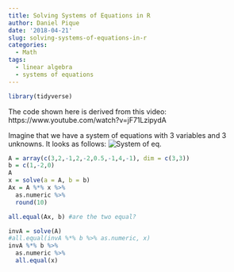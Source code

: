```yaml
---
title: Solving Systems of Equations in R
author: Daniel Pique
date: '2018-04-21'
slug: solving-systems-of-equations-in-r
categories:
  - Math
tags:
  - linear algebra
  - systems of equations
---
```


```r
library(tidyverse)
```

The code shown here is derived from this video:
https://www.youtube.com/watch?v=jF71LzipydA



Imagine that we have a system of equations with 3 variables and 3 unknowns. It looks as follows:
![System of eq.](/img/syst-eq.png)

```r
A = array(c(3,2,-1,2,-2,0.5,-1,4,-1), dim = c(3,3))
b = c(1,-2,0)
A
x = solve(a = A, b = b)
Ax = A %*% x %>% 
  as.numeric %>% 
  round(10)

all.equal(Ax, b) #are the two equal?

invA = solve(A)
#all.equal(invA %*% b %>% as.numeric, x)
invA %*% b %>% 
  as.numeric %>% 
  all.equal(x)

```




